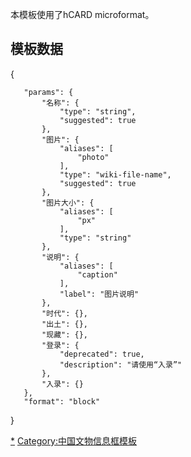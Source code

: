 <noinclude>{{Template doc page viewed directly}}</noinclude>
<!-- 在本行下編輯模板說明 -->
本模板使用了hCARD microformat。

==模板数据==
{{TemplateDataHeader}}
<templatedata>
{
	"params": {
		"名称": {
			"type": "string",
			"suggested": true
		},
		"图片": {
			"aliases": [
				"photo"
			],
			"type": "wiki-file-name",
			"suggested": true
		},
		"图片大小": {
			"aliases": [
				"px"
			],
			"type": "string"
		},
		"说明": {
			"aliases": [
				"caption"
			],
			"label": "图片说明"
		},
		"时代": {},
		"出土": {},
		"现藏": {},
		"登录": {
			"deprecated": true,
			"description": "请使用“入录”"
		},
		"入录": {}
	},
	"format": "block"
}
</templatedata>

<!-- 本行下加入模板的分類 -->
[[Category:禁止出境展览文物|*]]
[[Category:中国文物信息框模板]]

<!-- 本行下加入模板的跨語言鏈接 -->